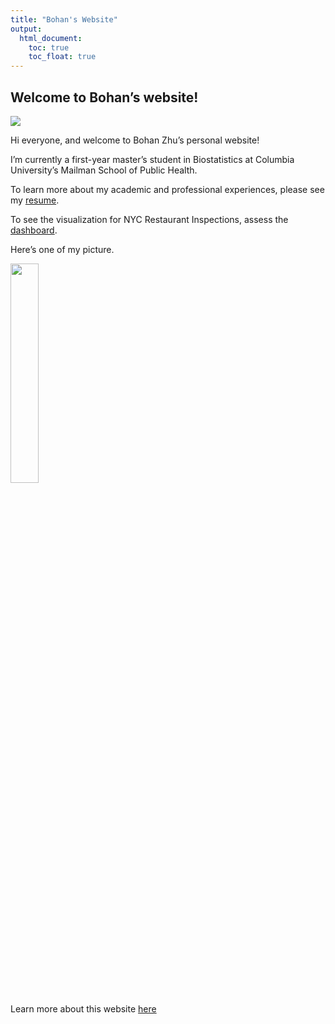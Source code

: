 ```yaml
---
title: "Bohan's Website"
output: 
  html_document:
    toc: true
    toc_float: true
---
```


## Welcome to Bohan's website!

![](https://media.giphy.com/media/v1.Y2lkPWVjZjA1ZTQ3aHpzdmZydmRndXBuMHhsOGxsZGRob2lwZGcwZGl2NXFiNG8xams4bCZlcD12MV9naWZzX3NlYXJjaCZjdD1n/kW3ibLKDLCmq4bCKF6/giphy.gif)

Hi everyone, and welcome to Bohan Zhu’s personal website!

I’m currently a first-year master’s student in Biostatistics at Columbia University’s Mailman School of Public Health.

To learn more about my academic and professional experiences, please see my [resume](resume.html).

To see the visualization for NYC Restaurant Inspections, assess the [dashboard](dashboard.html).

Here's one of my picture.

<img src="image/Photo.jpg" style="width:30%">

Learn more about this website [here](about.html)